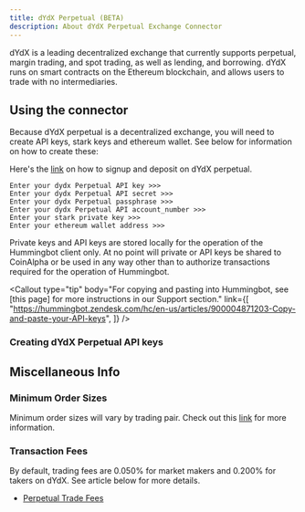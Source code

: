 ```yaml
---
title: dYdX Perpetual (BETA)
description: About dYdX Perpetual Exchange Connector
---
```



dYdX is a leading decentralized exchange that currently supports perpetual, margin trading, and spot trading, as well as lending, and borrowing. dYdX runs on smart contracts on the Ethereum blockchain, and allows users to trade with no intermediaries.

## Using the connector

Because dYdX perpetual is a decentralized exchange, you will need to create API keys, stark keys and ethereum wallet. See below for information on how to create these:

Here's the [link](https://help.dydx.exchange/en/articles/5108497-how-to-deposit-usdc-or-any-erc-20-token-into-your-l2-perpetual-account?utm_content=article_5108497) on how to signup and deposit on dYdX perpetual.

```
Enter your dydx Perpetual API key >>>
Enter your dydx Perpetual API secret >>>
Enter your dydx Perpetual passphrase >>>
Enter your dydx Perpetual API account_number >>>
Enter your stark private key >>>
Enter your ethereum wallet address >>>
```

Private keys and API keys are stored locally for the operation of the Hummingbot client only. At no point will private or API keys be shared to CoinAlpha or be used in any way other than to authorize transactions required for the operation of Hummingbot.

<Callout
  type="tip"
  body="For copying and pasting into Hummingbot, see [this page] for more instructions in our Support section."
  link={[
    "https://hummingbot.zendesk.com/hc/en-us/articles/900004871203-Copy-and-paste-your-API-keys",
  ]}
/>

### Creating dYdX Perpetual API keys

## Miscellaneous Info

### Minimum Order Sizes

Minimum order sizes will vary by trading pair. Check out this [link](https://help.dydx.exchange/en/articles/4798055-what-is-the-minimum-order-size-on-perpetuals) for more information.

### Transaction Fees

By default, trading fees are 0.050% for market makers and 0.200% for takers on dYdX. See article below for more details.

- [Perpetual Trade Fees](https://help.dydx.exchange/en/articles/4798040-perpetual-trade-fees)
